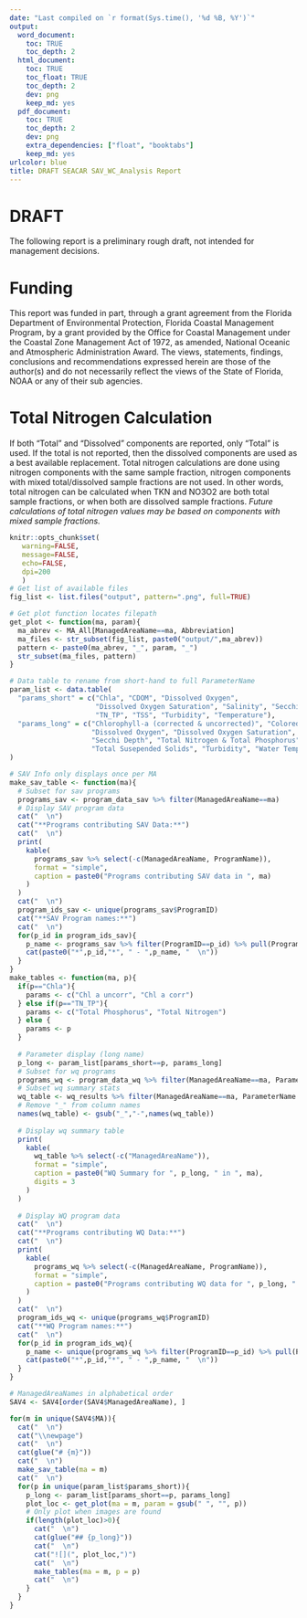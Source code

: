 ```yaml
---
date: "Last compiled on `r format(Sys.time(), '%d %B, %Y')`"
output:
  word_document:
    toc: TRUE
    toc_depth: 2
  html_document:
    toc: TRUE
    toc_float: TRUE
    toc_depth: 2
    dev: png
    keep_md: yes
  pdf_document:
    toc: TRUE
    toc_depth: 2
    dev: png
    extra_dependencies: ["float", "booktabs"]
    keep_md: yes
urlcolor: blue
title: DRAFT SEACAR SAV_WC_Analysis Report
---
```


\newpage
# DRAFT
The following report is a preliminary rough draft, not intended for management decisions.

# Funding
This report was funded in part, through a grant agreement from the Florida Department of Environmental Protection, Florida Coastal Management Program, by a grant provided by the Office for Coastal Management under the Coastal Zone Management Act of 1972, as amended, National Oceanic and Atmospheric Administration Award. The views, statements, findings, conclusions and recommendations expressed herein are those of the author(s) and do not necessarily reflect the views of the State of Florida, NOAA or any of their sub agencies.

# Total Nitrogen Calculation
If both “Total” and “Dissolved” components are reported, only “Total” is used. If the total is not reported, then the dissolved components are used as a best available replacement. 
Total nitrogen calculations are done using nitrogen components with the same sample fraction, nitrogen components with mixed total/dissolved sample fractions are not used. In other words, total nitrogen can be calculated when TKN and NO3O2 are both total sample fractions, or when both are dissolved sample fractions. *Future calculations of total nitrogen values may be based on components with mixed sample fractions.*

```r
knitr::opts_chunk$set(
   warning=FALSE,
   message=FALSE,
   echo=FALSE,
   dpi=200
   )
# Get list of available files
fig_list <- list.files("output", pattern=".png", full=TRUE)

# Get plot function locates filepath
get_plot <- function(ma, param){
  ma_abrev <- MA_All[ManagedAreaName==ma, Abbreviation]
  ma_files <- str_subset(fig_list, paste0("output/",ma_abrev))
  pattern <- paste0(ma_abrev, "_", param, "_")
  str_subset(ma_files, pattern)
}

# Data table to rename from short-hand to full ParameterName
param_list <- data.table(
  "params_short" = c("Chla", "CDOM", "Dissolved Oxygen", 
                     "Dissolved Oxygen Saturation", "Salinity", "Secchi depth", 
                     "TN_TP", "TSS", "Turbidity", "Temperature"),
  "params_long" = c("Chlorophyll-a (corrected & uncorrected)", "Colored Dissolved Organic Matter", 
                    "Dissolved Oxygen", "Dissolved Oxygen Saturation", "Salinity", 
                    "Secchi Depth", "Total Nitrogen & Total Phosphorus", 
                    "Total Susepended Solids", "Turbidity", "Water Temperature")
)
```

```r
# SAV Info only displays once per MA
make_sav_table <- function(ma){
  # Subset for sav programs
  programs_sav <- program_data_sav %>% filter(ManagedAreaName==ma)
  # Display SAV program data
  cat("  \n")
  cat("**Programs contributing SAV Data:**")
  cat("  \n")
  print(
    kable(
      programs_sav %>% select(-c(ManagedAreaName, ProgramName)),
      format = "simple",
      caption = paste0("Programs contributing SAV data in ", ma)
    )
  )
  cat("  \n")
  program_ids_sav <- unique(programs_sav$ProgramID)
  cat("**SAV Program names:**")
  cat("  \n")
  for(p_id in program_ids_sav){
    p_name <- programs_sav %>% filter(ProgramID==p_id) %>% pull(ProgramName)
    cat(paste0("*",p_id,"*", " - ",p_name, "  \n"))
  }
}
make_tables <- function(ma, p){
  if(p=="Chla"){
    params <- c("Chl a uncorr", "Chl a corr")
  } else if(p=="TN_TP"){
    params <- c("Total Phosphorus", "Total Nitrogen")
  } else {
    params <- p
  }
  
  # Parameter display (long name)
  p_long <- param_list[params_short==p, params_long]
  # Subset for wq programs
  programs_wq <- program_data_wq %>% filter(ManagedAreaName==ma, ParameterName %in% params)
  # Subset wq summary stats
  wq_table <- wq_results %>% filter(ManagedAreaName==ma, ParameterName %in% params)
  # Remove "_" from column names
  names(wq_table) <- gsub("_","-",names(wq_table))
  
  # Display wq summary table
  print(
    kable(
      wq_table %>% select(-c("ManagedAreaName")),
      format = "simple",
      caption = paste0("WQ Summary for ", p_long, " in ", ma),
      digits = 3
    )
  )
  
  # Display WQ program data
  cat("  \n")
  cat("**Programs contributing WQ Data:**")
  cat("  \n")
  print(
    kable(
      programs_wq %>% select(-c(ManagedAreaName, ProgramName)),
      format = "simple",
      caption = paste0("Programs contributing WQ data for ", p_long, " in ", ma)
    )
  )
  cat("  \n")
  program_ids_wq <- unique(programs_wq$ProgramID)
  cat("**WQ Program names:**")
  cat("  \n")
  for(p_id in program_ids_wq){
    p_name <- unique(programs_wq %>% filter(ProgramID==p_id) %>% pull(ProgramName))
    cat(paste0("*",p_id,"*", " - ",p_name, "  \n"))
  }
}
```

```r
# ManagedAreaNames in alphabetical order
SAV4 <- SAV4[order(SAV4$ManagedAreaName), ]

for(m in unique(SAV4$MA)){
  cat("  \n")
  cat("\\newpage")
  cat("  \n")
  cat(glue("# {m}"))
  cat("  \n")
  make_sav_table(ma = m)
  cat("  \n")
  for(p in unique(param_list$params_short)){
    p_long <- param_list[params_short==p, params_long]
    plot_loc <- get_plot(ma = m, param = gsub(" ", "", p))
    # Only plot when images are found
    if(length(plot_loc)>0){
      cat("  \n")
      cat(glue("## {p_long}"))
      cat("  \n")
      cat("![](", plot_loc,")")
      cat("  \n")
      make_tables(ma = m, p = p)
      cat("  \n")
    }
  }
}

```